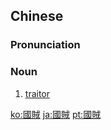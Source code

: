==Chinese==
{{zh-forms|s=国贼}}

===Pronunciation===
{{zh-pron
|m=guózéi
|cat=n
}}

===Noun===
{{zh-noun}}

# [[traitor]] {{gloss|one who violates his allegiance and betrays his/her country}}

[[ko:國賊]]
[[ja:國賊]]
[[pt:國賊]]